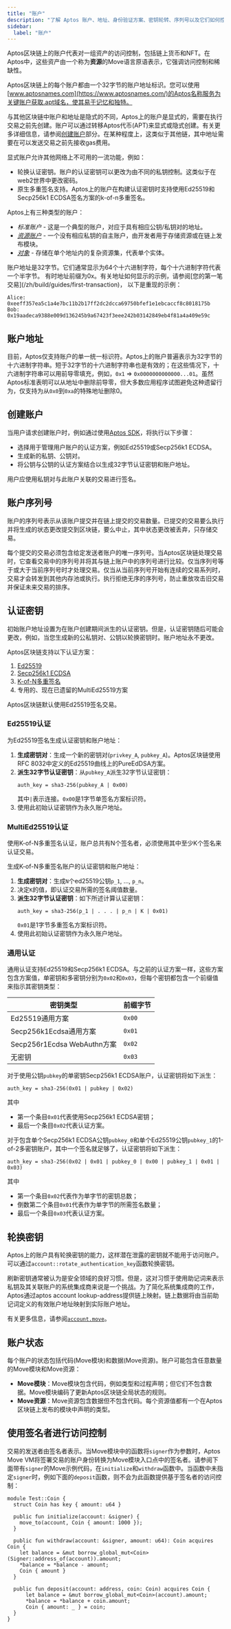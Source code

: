 ```yaml
---
title: "账户"
description: "了解 Aptos 账户、地址、身份验证方案、密钥轮转、序列号以及它们如何控制链上资产和资源。"
sidebar:
  label: "账户"
---
```



Aptos区块链上的账户代表对一组资产的访问控制，包括链上货币和NFT。在Aptos中，这些资产由一个称为**资源**的Move语言原语表示，它强调访问控制和稀缺性。

Aptos区块链上的每个账户都由一个32字节的账户地址标识。您可以使用[www.aptosnames.com](https://www.aptosnames.com/)的Aptos名称服务为关键账户获取.apt域名，使其易于记忆和独特。

与其他区块链中账户和地址是隐式的不同，Aptos上的账户是显式的，需要在执行交易之前先创建。账户可以通过转移Aptos代币(APT)来显式或隐式创建。有关更多详细信息，请参阅[创建账户](#creating-an-account)部分。在某种程度上，这类似于其他链，其中地址需要在可以发送交易之前先接收gas费用。

显式账户允许其他网络上不可用的一流功能，例如：

- 轮换认证密钥。账户的认证密钥可以更改为由不同的私钥控制。这类似于在web2世界中更改密码。
- 原生多重签名支持。Aptos上的账户在构建认证密钥时支持使用Ed25519和Secp256k1 ECDSA签名方案的k-of-n多重签名。

Aptos上有三种类型的账户：

- _标准账户_ - 这是一个典型的账户，对应于具有相应公钥/私钥对的地址。
- [_资源账户_](/zh/build/smart-contracts/resource-accounts) - 一个没有相应私钥的自主账户，由开发者用于存储资源或在链上发布模块。
- [_对象_](/zh/build/smart-contracts/objects) - 存储在单个地址内的复杂资源集，代表单个实体。

<Aside type="note">
  账户地址是32字节。它们通常显示为64个十六进制字符，每个十六进制字符代表一个半字节。
  有时地址前缀为0x。有关地址如何显示的示例，请参阅[您的第一笔交易](/zh/build/guides/first-transaction)，
  以下是重现的示例：
</Aside>

```text
Alice: 0xeeff357ea5c1a4e7bc11b2b17ff2dc2dcca69750bfef1e1ebcaccf8c8018175b
Bob: 0x19aadeca9388e009d136245b9a67423f3eee242b03142849eb4f81a4a409e59c
```

## 账户地址

目前，Aptos仅支持账户的单一统一标识符。Aptos上的账户普遍表示为32字节的十六进制字符串。短于32字节的十六进制字符串也是有效的；在这些情况下，十六进制字符串可以用前导零填充，例如，`0x1` => `0x0000000000000...01`。虽然Aptos标准表明可以从地址中删除前导零，但大多数应用程序试图避免这种遗留行为，仅支持为从`0x0`到`0xa`的特殊地址删除0。

## 创建账户

当用户请求创建账户时，例如通过使用[Aptos SDK](/zh/build/sdks/ts-sdk/account)，将执行以下步骤：

- 选择用于管理用户账户的认证方案，例如Ed25519或Secp256k1 ECDSA。
- 生成新的私钥、公钥对。
- 将公钥与公钥的认证方案结合以生成32字节认证密钥和账户地址。

用户应使用私钥对与此账户关联的交易进行签名。

## 账户序列号

账户的序列号表示从该账户提交并在链上提交的交易数量。已提交的交易要么执行并将生成的状态更改提交到区块链，要么中止，其中状态更改被丢弃，只存储交易。

每个提交的交易必须包含给定发送者账户的唯一序列号。当Aptos区块链处理交易时，它查看交易中的序列号并将其与链上账户中的序列号进行比较。仅当序列号等于或大于当前序列号时才处理交易。仅当从当前序列号开始有连续的交易系列时，交易才会转发到其他内存池或执行。执行拒绝无序的序列号，防止重放攻击旧交易并保证未来交易的排序。

## 认证密钥

初始账户地址设置为在账户创建期间派生的认证密钥。但是，认证密钥随后可能会更改，例如，当您生成新的公私钥对、公钥以轮换密钥时。账户地址永不更改。

Aptos区块链支持以下认证方案：

1. [Ed25519](https://ed25519.cr.yp.to/)
2. [Secp256k1 ECDSA](https://github.com/aptos-foundation/AIPs/blob/main/aips/aip-49.md)
3. [K-of-N多重签名](https://github.com/aptos-foundation/AIPs/blob/main/aips/aip-55.md)
4. 专用的、现在已遗留的MultiEd25519方案

<Aside type="note">
  Aptos区块链默认使用Ed25519签名交易。
</Aside>

### Ed25519认证

为Ed25519签名生成认证密钥和账户地址：

1. **生成密钥对**：生成一个新的密钥对(`privkey_A`, `pubkey_A`)。Aptos区块链使用RFC 8032中定义的Ed25519曲线上的PureEdDSA方案。
2. **派生32字节认证密钥**：从`pubkey_A`派生32字节认证密钥：
   ```text
   auth_key = sha3-256(pubkey_A | 0x00)
   ```
   其中`|`表示连接。`0x00`是1字节单签名方案标识符。
3. 使用此初始认证密钥作为永久账户地址。

### MultiEd25519认证

使用K-of-N多重签名认证，账户总共有N个签名者，必须使用其中至少K个签名来认证交易。

生成K-of-N多重签名账户的认证密钥和账户地址：

1. **生成密钥对**：生成`N`个ed25519公钥`p_1`, ..., `p_n`。
2. 决定`K`的值，即认证交易所需的签名阈值数量。
3. **派生32字节认证密钥**：如下所述计算认证密钥：
   ```text
   auth_key = sha3-256(p_1 | . . . | p_n | K | 0x01)
   ```
   `0x01`是1字节多重签名方案标识符。
4. 使用此初始认证密钥作为永久账户地址。

### 通用认证

通用认证支持Ed25519和Secp256k1 ECDSA。与之前的认证方案一样，这些方案包含方案值，单密钥和多密钥分别为`0x02`和`0x03`，但每个密钥都包含一个前缀值来指示其密钥类型：

| 密钥类型                      | 前缀字节   |
| ------------------------- | ------ |
| Ed25519通用方案               | `0x00` |
| Secp256k1Ecdsa通用方案        | `0x01` |
| Secp256r1Ecdsa WebAuthn方案 | `0x02` |
| 无密钥                       | `0x03` |

对于使用公钥`pubkey`的单密钥Secp256k1 ECDSA账户，认证密钥将如下派生：

```text
auth_key = sha3-256(0x01 | pubkey | 0x02)
```

其中

- 第一个条目`0x01`代表使用Secp256k1 ECDSA密钥；
- 最后一个条目`0x02`代表认证方案。

对于包含单个Secp256k1 ECDSA公钥`pubkey_0`和单个Ed25519公钥`pubkey_1`的1-of-2多密钥账户，其中一个签名就足够了，认证密钥将如下派生：

```text
auth_key = sha3-256(0x02 | 0x01 | pubkey_0 | 0x00 | pubkey_1 | 0x01 | 0x03)
```

其中

- 第一个条目`0x02`代表作为单字节的密钥总数；
- 倒数第二个条目`0x01`代表作为单字节的所需签名数量；
- 最后一个条目`0x03`代表认证方案。

## 轮换密钥

Aptos上的账户具有轮换密钥的能力，这样潜在泄露的密钥就不能用于访问账户。可以通过`account::rotate_authentication_key`函数轮换密钥。

刷新密钥通常被认为是安全领域的良好习惯。但是，这对习惯于使用助记词来表示私钥及其关联账户的系统集成商来说是一个挑战。为了简化系统集成商的工作，Aptos通过aptos account lookup-address提供链上映射。链上数据将由当前助记词定义的有效账户地址映射到实际账户地址。

有关更多信息，请参阅[`account.move`](https://github.com/aptos-labs/aptos-core/blob/a676c1494e246c31c5e96d3363d99e2422e30f49/aptos-move/framework/aptos-framework/sources/account.move#L274)。

## 账户状态

每个账户的状态包括代码(Move模块)和数据(Move资源)。账户可能包含任意数量的Move模块和Move资源：

- **Move模块**：Move模块包含代码，例如类型和过程声明；但它们不包含数据。Move模块编码了更新Aptos区块链全局状态的规则。
- **Move资源**：Move资源包含数据但不包含代码。每个资源值都有一个在Aptos区块链上发布的模块中声明的类型。

## 使用签名者进行访问控制

交易的发送者由签名者表示。当Move模块中的函数将`signer`作为参数时，Aptos Move VM将签署交易的账户身份转换为Move模块入口点中的签名者。请参阅下面带有`signer`的Move示例代码，在`initialize`和`withdraw`函数中。当函数中未指定`signer`时，例如下面的`deposit`函数，则不会为此函数提供基于签名者的访问控制：

```move filename="coin.move" /account: &signer/
module Test::Coin {
  struct Coin has key { amount: u64 }

  public fun initialize(account: &signer) {
    move_to(account, Coin { amount: 1000 });
  }

  public fun withdraw(account: &signer, amount: u64): Coin acquires Coin {
    let balance = &mut borrow_global_mut<Coin>(Signer::address_of(account)).amount;
    *balance = *balance - amount;
    Coin { amount }
  }

  public fun deposit(account: address, coin: Coin) acquires Coin {
      let balance = &mut borrow_global_mut<Coin>(account).amount;
      *balance = *balance + coin.amount;
      Coin { amount: _ } = coin;
  }
}
```
